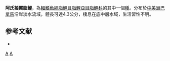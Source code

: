 {{Speciesbox 
| taxon = Pseudocheirodon arnoldi
| status = NE
| status_system = IUCN3.1
| authority =  [[Boulenger|Boulenger]], 1909
| synonyms = *''Chirodon arnoldi''<br /><small>Boulenger, 1909</small>
*''Cheirodon arnoldi''<br /><small>Boulenger, 1909</small>
*''Pseudocheirodon affinis''<br /><small>Meek & Hildebrand, 1916</small>
*''Cheirodon affinis''<br /><small>Meek & Hildebrand, 1916</small>
}}
'''阿氏擬翼脂鯉'''，為[[輻鰭魚綱|輻鰭魚綱]][[脂鯉目|脂鯉目]][[脂鯉亞目|脂鯉亞目]][[脂鯉科|脂鯉科]]的其中一個[[種|種]]。分布於[[中美洲|中美洲]][[巴拿馬|巴拿馬]]沿岸淡水流域，體長可達4.3公分，棲息在底中層水域，生活習性不明。

==参考文献==
{{refbegin}}
*{{FishBase_species|genus=Pseudocheirodon|species=arnoldi |year=2014|month=1}}
{{refend}}

{{Taxonbar|from=Q5698608}}

[[Category:擬翼脂鯉屬|A]]
[[Category:1909年描述的鱼类|A]]


{{魚類小作品}}